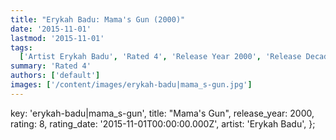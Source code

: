 ```yaml
---
title: "Erykah Badu: Mama's Gun (2000)"
date: '2015-11-01'
lastmod: '2015-11-01'
tags:
  ['Artist Erykah Badu', 'Rated 4', 'Release Year 2000', 'Release Decade 2000']
summary: 'Rated 4'
authors: ['default']
images: ['/content/images/erykah-badu|mama_s-gun.jpg']
---
```


  key: 'erykah-badu|mama_s-gun',
  title: "Mama's Gun",
  release_year: 2000,
  rating: 8,
  rating_date: '2015-11-01T00:00:00.000Z',
  artist: 'Erykah Badu',
};

<MusicRating data={data} />
